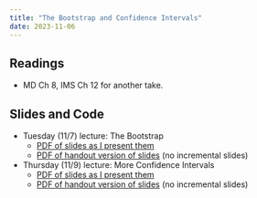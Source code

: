 ```yaml
---
title: "The Bootstrap and Confidence Intervals"
date: 2023-11-06
---
```



## Readings 

- MD Ch 8, IMS Ch 12 for another take. 



## Slides and Code

- Tuesday (11/7) lecture: The Bootstrap
  - [PDF of slides as I present them](/slides/19_bootstrap.pdf)
  - [PDF of handout version of slides](/slides/19_bootstrap_handout.pdf) (no incremental slides)

- Thursday (11/9) lecture: More Confidence Intervals
  - [PDF of slides as I present them](/slides/20_conf_int.pdf) 
  - [PDF of handout version of slides](/slides/20_conf_int_handout.pdf) (no incremental slides)
